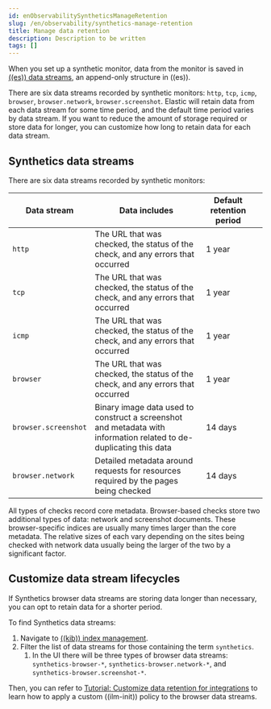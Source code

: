 ```yaml
---
id: enObservabilitySyntheticsManageRetention
slug: /en/observability/synthetics-manage-retention
title: Manage data retention
description: Description to be written
tags: []
---
```


<div id="synthetics-manage-retention"></div>

When you set up a synthetic monitor, data from the monitor is saved in
[((es)) data streams](((ref))/data-streams.html),
an append-only structure in ((es)).

There are six data streams recorded by synthetic monitors: `http`, `tcp`, `icmp`, `browser`, `browser.network`, `browser.screenshot`.
Elastic will retain data from each data stream for some time period,
and the default time period varies by data stream.
If you want to reduce the amount of storage required or store data for longer,
you can customize how long to retain data for each data stream.

<div id="synthetics-manage-retention-data-streams"></div>

## Synthetics data streams

There are six data streams recorded by synthetic monitors:

| Data stream | Data includes | Default retention period |  |
|---|---|---|---|
| `http` | The URL that was checked, the status of the check, and any errors that occurred | 1 year |  |
| `tcp` | The URL that was checked, the status of the check, and any errors that occurred | 1 year |  |
| `icmp` | The URL that was checked, the status of the check, and any errors that occurred | 1 year |  |
| `browser` | The URL that was checked, the status of the check, and any errors that occurred | 1 year |  |
| `browser.screenshot` | Binary image data used to construct a screenshot and metadata with information related to de-duplicating this data | 14 days |  |
| `browser.network` | Detailed metadata around requests for resources required by the pages being checked | 14 days |  |

All types of checks record core metadata.
Browser-based checks store two additional types of data: network and screenshot documents.
These browser-specific indices are usually many times larger than the core metadata.
The relative sizes of each vary depending on the sites being 
checked with network data usually being the larger of the two by a significant factor.

<div id="synthetics-manage-retention-customize"></div>

## Customize data stream lifecycles 

If Synthetics browser data streams are storing data longer than necessary,
you can opt to retain data for a shorter period.

To find Synthetics data streams:

1. Navigate to [((kib)) index management](((ref))/index-mgmt.html).
1. Filter the list of data streams for those containing the term `synthetics`.
    1. In the UI there will be three types of browser data streams: `synthetics-browser-*`, `synthetics-browser.network-*`, and `synthetics-browser.screenshot-*`.

Then, you can refer to [Tutorial: Customize data retention for integrations](((fleet-guide))/data-streams-ilm-tutorial.html) to learn how to apply a custom ((ilm-init)) policy to the browser data streams. 
